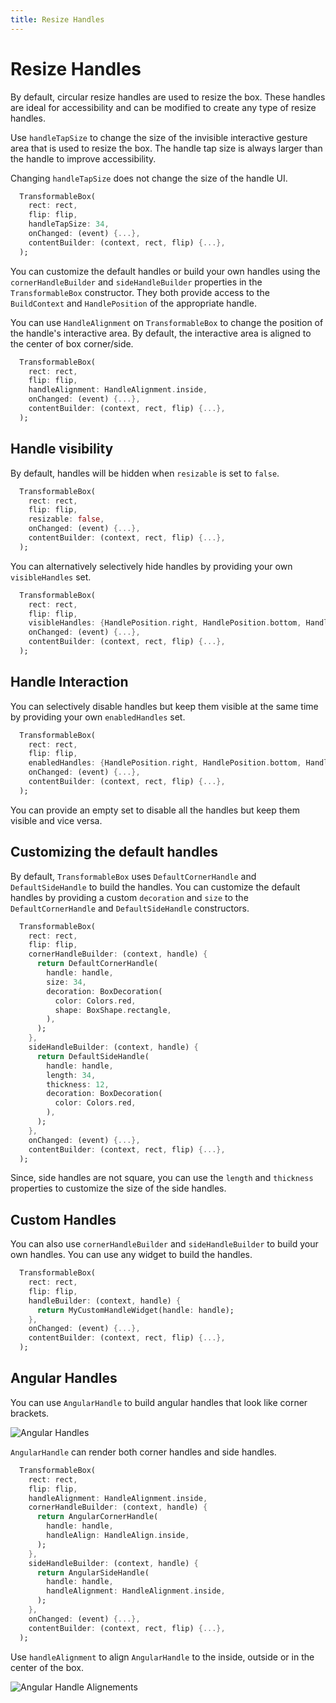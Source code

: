 ```yaml
---
title: Resize Handles
---
```


# Resize Handles

By default, circular resize handles are used to resize the box. These handles are ideal for accessibility and can be
modified to create any type of resize handles.

Use `handleTapSize` to change the size of the invisible interactive gesture area that is used to resize the box.
The handle tap size is always larger than the handle to improve accessibility.

<Warning>Changing `handleTapSize` does not change the size of the handle UI.</Warning>

```dart title="Custom sized default handles"
  TransformableBox(
    rect: rect,
    flip: flip,
    handleTapSize: 34,
    onChanged: (event) {...},
    contentBuilder: (context, rect, flip) {...},
  );
```

You can customize the default handles or build your own handles using the `cornerHandleBuilder` and `sideHandleBuilder`
properties in the `TransformableBox` constructor. They both provide access to the `BuildContext` and `HandlePosition`
of the appropriate handle.

You can use `HandleAlignment` on `TransformableBox` to change the position of the handle's interactive area. By default,
the interactive area is aligned to the center of box corner/side.

```dart title="Putting handle completely inside the box area"
  TransformableBox(
    rect: rect,
    flip: flip,
    handleAlignment: HandleAlignment.inside,
    onChanged: (event) {...},
    contentBuilder: (context, rect, flip) {...},
  );
```

## Handle visibility

By default, handles will be hidden when `resizable` is set to `false`.

```dart title="Using the resizable boolean to hide handles"
  TransformableBox(
    rect: rect,
    flip: flip,
    resizable: false,
    onChanged: (event) {...},
    contentBuilder: (context, rect, flip) {...},
  );
```

You can alternatively selectively hide handles by providing your own `visibleHandles` set.

```dart title="Using the visibleHandles set to hide handles"
  TransformableBox(
    rect: rect,
    flip: flip,
    visibleHandles: {HandlePosition.right, HandlePosition.bottom, HandlePosition.bottomRight},
    onChanged: (event) {...},
    contentBuilder: (context, rect, flip) {...},
  );
```

## Handle Interaction

You can selectively disable handles but keep them visible at the same time by providing your own `enabledHandles` set.

```dart title="Using the enabledHandles set to disable handles"
  TransformableBox(
    rect: rect,
    flip: flip,
    enabledHandles: {HandlePosition.right, HandlePosition.bottom, HandlePosition.bottomRight},
    onChanged: (event) {...},
    contentBuilder: (context, rect, flip) {...},
  );
```

<Info>You can provide an empty set to disable all the handles but keep them visible and vice versa.</Info>

## Customizing the default handles

By default, `TransformableBox` uses `DefaultCornerHandle` and `DefaultSideHandle` to build the handles. You can
customize the default handles by providing a custom `decoration` and `size` to the `DefaultCornerHandle` and
`DefaultSideHandle` constructors.

```dart title="Custom sized default handles with rectangular shape"
  TransformableBox(
    rect: rect,
    flip: flip,
    cornerHandleBuilder: (context, handle) {
      return DefaultCornerHandle(
        handle: handle,
        size: 34,
        decoration: BoxDecoration(
          color: Colors.red,
          shape: BoxShape.rectangle,
        ),
      );
    },
    sideHandleBuilder: (context, handle) {
      return DefaultSideHandle(
        handle: handle,
        length: 34,
        thickness: 12,
        decoration: BoxDecoration(
          color: Colors.red,
        ),
      );
    },
    onChanged: (event) {...},
    contentBuilder: (context, rect, flip) {...},
  );
```

Since, side handles are not square, you can use the `length` and `thickness` properties to customize the size of the
side handles.

## Custom Handles

You can also use `cornerHandleBuilder` and `sideHandleBuilder` to build your own handles. You can use any widget
to build the handles.

```dart title="Using your own custom handles"
  TransformableBox(
    rect: rect,
    flip: flip,
    handleBuilder: (context, handle) {
      return MyCustomHandleWidget(handle: handle);
    },
    onChanged: (event) {...},
    contentBuilder: (context, rect, flip) {...},
  );
```
## Angular Handles

You can use `AngularHandle` to build angular handles that look like corner brackets.

<Image alt="Angular Handles" src="assets/angular_handles.png"/>

<Info>`AngularHandle` can render both corner handles and side handles.</Info>

```dart title="Using angular handles"
  TransformableBox(
    rect: rect,
    flip: flip,
    handleAlignment: HandleAlignment.inside,
    cornerHandleBuilder: (context, handle) {
      return AngularCornerHandle(
        handle: handle,
        handleAlign: HandleAlign.inside,
      );
    },
    sideHandleBuilder: (context, handle) {
      return AngularSideHandle(
        handle: handle,
        handleAlignment: HandleAlignment.inside,
      );
    },
    onChanged: (event) {...},
    contentBuilder: (context, rect, flip) {...},
  );
```

Use `handleAlignment` to align `AngularHandle` to the inside, outside or in the center of the box.

<Image alt="Angular Handle Alignements" src="assets/angular_handle_alignments.png"/>
